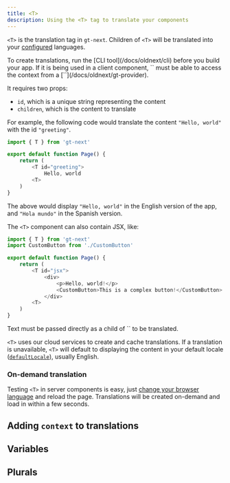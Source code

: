 ```yaml
---
title: <T>
description: Using the <T> tag to translate your components
---
```


`<T>` is the translation tag in `gt-next`. Children of `<T>` will be translated into your [configured](/docs/oldnext/advanced/config) languages.

<Callout>
    To create translations, run the [CLI tool](/docs/oldnext/cli) before you build your app.
</Callout>

<Callout type="warn">
    If it is being used in a client component, `<T>` must be able to access the context from a [`<GTProvider>`](/docs/oldnext/gt-provider).
</Callout>

It requires two props:
- `id`, which is a unique string representing the content 
- `children`, which is the content to translate

For example, the following code would translate the content `"Hello, world"` with the id `"greeting"`.

```javascript copy
import { T } from 'gt-next'

export default function Page() {
    return (
        <T id="greeting">
            Hello, world
        <T>
    )
}
```

The above would display `"Hello, world"` in the English version of the app, and `"Hola mundo"` in the Spanish version.

The `<T>` component can also contain JSX, like:

```javascript copy
import { T } from 'gt-next'
import CustomButton from './CustomButton'

export default function Page() {
    return (
        <T id="jsx">
            <div>
                <p>Hello, world!</p>
                <CustomButton>This is a complex button!</CustomButton>
            </div>
        <T>
    )
}
```

<Callout type="warn">
    Text must be passed directly as a child of `<T>` to be translated.
</Callout>

`<T>` uses our cloud services to create and cache translations. If a translation is unavailable, `<T>` will default to displaying the content in your default locale ([`defaultLocale`](/docs/oldnext/advanced/config#defaultlocale)), usually English.

### On-demand translation

Testing `<T>` in server components is easy, just [change your browser language](https://support.google.com/chrome/answer/173424) and reload the page. 
Translations will be created on-demand and load in within a few seconds.

## Adding `context` to translations

## Variables

## Plurals